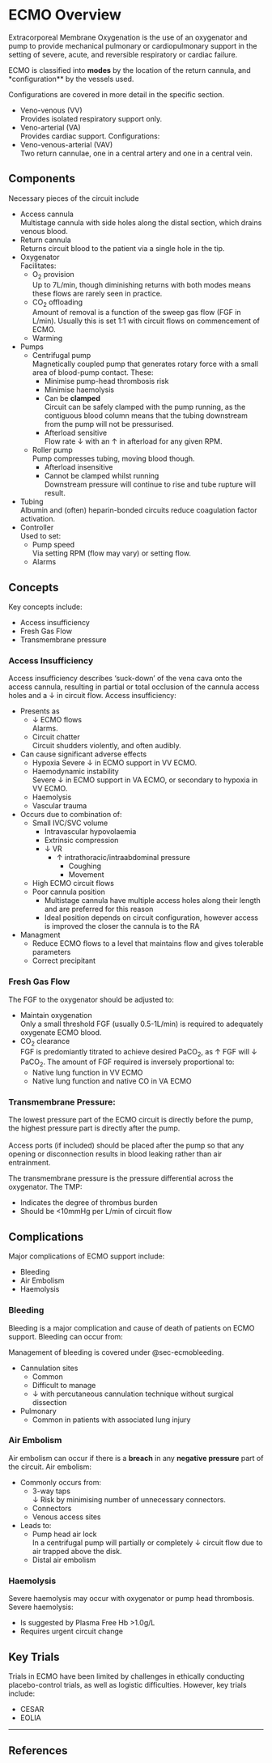 # ECMO Overview

Extracorporeal Membrane Oxygenation is the use of an oxygenator and pump to provide mechanical pulmonary or cardiopulmonary support in the setting of severe, acute, and reversible respiratory or cardiac failure. 

ECMO is classified into **modes** by the location of the return cannula, and *configuration** by the vessels used.

:::column-margin
Configurations are covered in more detail in the specific section.
:::

* Veno-venous (VV)\
Provides isolated respiratory support only.
* Veno-arterial (VA)\
Provides cardiac support. Configurations:
* Veno-venous-arterial (VAV)\
Two return cannulae, one in a central artery and one in a central vein.



## Components

Necessary pieces of the circuit include

* Access cannula\
Multistage cannula with side holes along the distal section, which drains venous blood.
* Return cannula\
Returns circuit blood to the patient via a single hole in the tip.
* Oxygenator\
Facilitates:
    * O~2~ provision\
    Up to 7L/min, though diminishing returns with both modes means these flows are rarely seen in practice.
    * CO~2~ offloading\
    Amount of removal is a function of the sweep gas flow (FGF in L/min). Usually this is set 1:1 with circuit flows on commencement of ECMO. 
    * Warming
* Pumps
    * Centrifugal pump\
    Magnetically coupled pump that generates rotary force with a small area of blood-pump contact. These:
        * Minimise pump-head thrombosis risk
        * Minimise haemolysis
        * Can be **clamped**\
        Circuit can be safely clamped with the pump running, as the contiguous blood column means that the tubing downstream from the pump will not be pressurised.
        * Afterload sensitive\
        Flow rate ↓ with an ↑ in afterload for any given RPM.
    * Roller pump\
    Pump compresses tubing, moving blood though.
        * Afterload insensitive
        * Cannot be clamped whilst running\
        Downstream pressure will continue to rise and tube rupture will result. 
* Tubing\
Albumin and (often) heparin-bonded circuits reduce coagulation factor activation.
* Controller\
Used to set:
    * Pump speed\
    Via setting RPM (flow may vary) or setting flow.
    * Alarms


## Concepts

Key concepts include:

* Access insufficiency
* Fresh Gas Flow
* Transmembrane pressure

### Access Insufficiency

Access insufficiency describes 'suck-down' of the vena cava onto the access cannula, resulting in partial or total occlusion of the cannula access holes and a ↓ in circuit flow. Access insufficiency:

* Presents as
    * ↓ ECMO flows\
    Alarms.
    * Circuit chatter\
    Circuit shudders violently, and often audibly.
* Can cause significant adverse effects
    * Hypoxia
    Severe ↓ in ECMO support in VV ECMO.
    * Haemodynamic instability\
    Severe ↓ in ECMO support in VA ECMO, or secondary to hypoxia in VV ECMO.
    * Haemolysis
    * Vascular trauma
* Occurs due to combination of:
    * Small IVC/SVC volume
        * Intravascular hypovolaemia
        * Extrinsic compression
        * ↓ VR
            * ↑ intrathoracic/intraabdominal pressure
                * Coughing
                * Movement
    * High ECMO circuit flows
    * Poor cannula position
        * Multistage cannula have multiple access holes along their length and are preferred for this reason
        * Ideal position depends on circuit configuration, however access is improved the closer the cannula is to the RA
* Managment
    * Reduce ECMO flows to a level that maintains flow and gives tolerable parameters
    * Correct precipitant 
 

### Fresh Gas Flow

The FGF to the oxygenator should be adjusted to:

* Maintain oxygenation\
Only a small threshold FGF (usually 0.5-1L/min) is required to adequately oxygenate ECMO blood.
* CO~2~ clearance\
FGF is predomiantly titrated to achieve desired PaCO~2~, as ↑ FGF will ↓ PaCO~2~. The amount of FGF required is inversely proportional to:
    * Native lung function in VV ECMO
    * Native lung function and native CO in VA ECMO

### Transmembrane Pressure:

:::column-margin
The lowest pressure part of the ECMO circuit is directly before the pump, the highest pressure part is directly after the pump.\
\
Access ports (if included) should be placed after the pump so that any opening or disconnection results in blood leaking rather than air entrainment.
:::

The transmembrane pressure is the pressure differential across the oxygenator. The TMP:

* Indicates the degree of thrombus burden
* Should be <10mmHg per L/min of circuit flow


## Complications

Major complications of ECMO support include:

* Bleeding
* Air Embolism
* Haemolysis

### Bleeding

Bleeding is a major complication and cause of death of patients on ECMO support. Bleeding can occur from:

:::column-margin
Management of bleeding is covered under @sec-ecmobleeding.
:::

* Cannulation sites
    * Common
    * Difficult to manage
    * ↓ with percutaneous cannulation technique without surgical dissection
* Pulmonary
    * Common in patients with associated lung injury
    

### Air Embolism

Air embolism can occur if there is a **breach** in any **negative pressure** part of the circuit. Air embolism:

* Commonly occurs from:
    * 3-way taps\
    ↓ Risk by minimising number of unnecessary connectors. 
    * Connectors
    * Venous access sites
* Leads to:
    * Pump head air lock\
    In a centrifugal pump will partially or completely ↓ circuit flow due to air trapped above the disk.
    * Distal air embolism


### Haemolysis

Severe haemolysis may occur with oxygenator or pump head thrombosis. Severe haemolysis:

* Is suggested by Plasma Free Hb >1.0g/L
* Requires urgent circuit change


## Key Trials

Trials in ECMO have been limited by challenges in ethically conducting placebo-control trials, as well as logistic difficulties. However, key trials include:

* CESAR
* EOLIA

---

## References